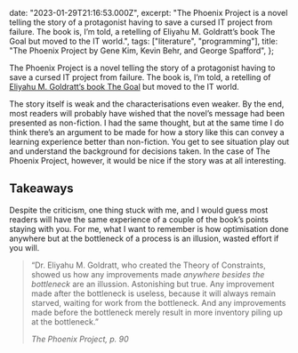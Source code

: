   date: "2023-01-29T21:16:53.000Z",
  excerpt:
    "The Phoenix Project is a novel telling the story of a protagonist having to save a cursed IT project from failure. The book is, I’m told, a retelling of Eliyahu M. Goldratt’s book The Goal but moved to the IT world.",
  tags: ["literature", "programming"],
  title: "The Phoenix Project by Gene Kim, Kevin Behr, and George Spafford",
};

The Phoenix Project is a novel telling the story of a protagonist having to save a cursed IT project from failure. The book is, I’m told, a retelling of [Eliyahu M. Goldratt’s book The Goal](<https://en.wikipedia.org/wiki/The_Goal_(novel)>) but moved to the IT world.

The story itself is weak and the characterisations even weaker. By the end, most readers will probably have wished that the novel’s message had been presented as non-fiction. I had the same thought, but at the same time I do think there’s an argument to be made for how a story like this can convey a learning experience better than non-fiction. You get to see situation play out and understand the background for decisions taken. In the case of The Phoenix Project, however, it would be nice if the story was at all interesting.

## Takeaways

Despite the criticism, one thing stuck with me, and I would guess most readers will have the same experience of a couple of the book’s points staying with you. For me, what I want to remember is how optimisation done anywhere but at the bottleneck of a process is an illusion, wasted effort if you will.

> “Dr. Eliyahu M. Goldratt, who created the Theory of Constraints, showed us how any improvements made _anywhere besides the bottleneck_ are an illussion. Astonishing but true. Any improvement made after the bottleneck is useless, because it will always remain starved, waiting for work from the bottleneck. And any improvements made before the bottleneck merely result in more inventory piling up at the bottleneck.”
>
> <cite>The Phoenix Project, p. 90</cite>
